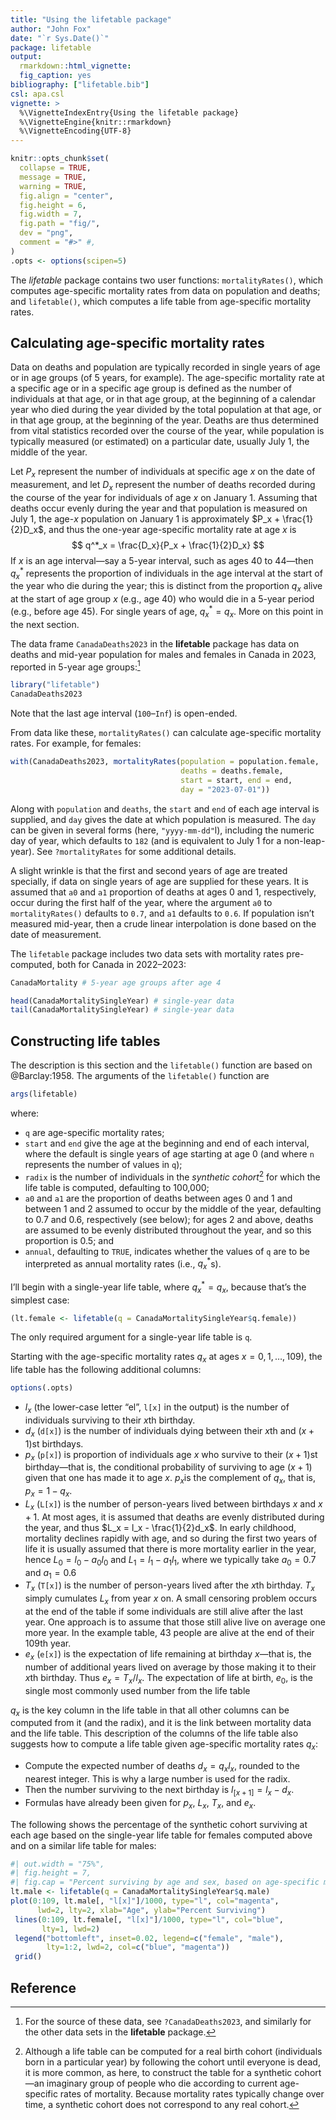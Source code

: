 ```yaml
---
title: "Using the lifetable package"
author: "John Fox"
date: "`r Sys.Date()`"
package: lifetable
output: 
  rmarkdown::html_vignette:
  fig_caption: yes
bibliography: ["lifetable.bib"]
csl: apa.csl
vignette: >
  %\VignetteIndexEntry{Using the lifetable package}
  %\VignetteEngine{knitr::rmarkdown}
  %\VignetteEncoding{UTF-8}
---
```


```r
knitr::opts_chunk$set(
  collapse = TRUE,
  message = TRUE,
  warning = TRUE,
  fig.align = "center",
  fig.height = 6,
  fig.width = 7,
  fig.path = "fig/",
  dev = "png",
  comment = "#>" #,
)
.opts <- options(scipen=5)
```

The *lifetable* package contains two user functions: `mortalityRates()`, which computes age-specific mortality rates from data on population and deaths; and `lifetable()`, which computes a life table from age-specific mortality rates.

## Calculating age-specific mortality rates

Data on deaths and population are typically recorded in single years of age or in age groups (of 5 years, for example). The age-specific mortality rate at a specific age or in a specific age group is defined as the number of individuals at that age, or in that age group, at the beginning of a calendar year who died during the year divided by the total population at that age, or in that age group, at the beginning of the year. Deaths are thus determined from vital statistics recorded over the course of the year, while population is typically measured (or estimated) on a particular date, usually July 1, the middle of the year.

Let $P_x$ represent the number of individuals at specific age $x$ on the date of measurement, and let $D_x$ represent the number of deaths recorded during the course of the year for individuals  of age $x$ on January 1. Assuming that deaths occur evenly during the year and that population is measured on July 1, the age-$x$ population on January 1 is approximately $P_x + \frac{1}{2}D_x$, and thus the one-year age-specific mortality rate at age $x$ is 
$$
q^*_x = \frac{D_x}{P_x + \frac{1}{2}D_x}
$$
If $x$ is an age interval---say a 5-year interval, such as ages 40 to 44---then $q^*_x$ represents the proportion of individuals in the age interval at the start of the year who die during the year; this is distinct from the proportion $q_x$ alive at the start of age group $x$ (e.g., age 40) who would die in a 5-year period (e.g., before age 45). For single years of age, $q^*_x = q_x$. More on this point in the next section. 

The data frame `CanadaDeaths2023` in the **lifetable** package has data on deaths and mid-year population for males and females in Canada in 2023, reported in 5-year age groups:[^sources]
```r
library("lifetable")
CanadaDeaths2023
```
Note that the last age interval (`100`--`Inf`) is open-ended.

[^sources]: For the source of these data, see `?CanadaDeaths2023`, and similarly for the other data sets in the **lifetable** package.

From data like these, `mortalityRates()` can calculate age-specific mortality rates. For example, for females:
```r
with(CanadaDeaths2023, mortalityRates(population = population.female,
                                      deaths = deaths.female,
                                      start = start, end = end,
                                      day = "2023-07-01"))
```
Along with `population` and `deaths`, the `start` and `end` of each age interval is supplied, and `day` gives the date at which population is measured. The `day` can be given in several forms (here, `"yyyy-mm-dd"`l), including the numeric day of year, which defaults to `182` (and is equivalent to July 1 for a non-leap-year). See `?mortalityRates` for some additional details.

A slight wrinkle is that the first and second years of age are treated specially, if data on single years of age are supplied for these years. It is assumed that `a0` and `a1` proportion of deaths at ages 0 and 1, respectively, occur during the first half of the year, where the argument `a0` to `mortalityRates()` defaults to `0.7`, and `a1` defaults to `0.6`. If population isn't measured mid-year, then a crude linear interpolation is done based on the date of measurement.

The `lifetable` package includes two data sets with mortality rates pre-computed, both for Canada in 2022--2023:
```r
CanadaMortality # 5-year age groups after age 4

head(CanadaMortalitySingleYear) # single-year data
tail(CanadaMortalitySingleYear) # single-year data
```


## Constructing life tables

The description is this section and the `lifetable()` function are based on @Barclay:1958. The arguments of the `lifetable()` function are
```r
args(lifetable)
```
where: 

* `q` are age-specific mortality rates;
* `start` and `end` give the age at the beginning and end of each interval, where the default is single years of age starting at age 0 (and where `n` represents the number of values in `q`);
* `radix` is the number of individuals in the *synthetic cohort*[^synthetic-cohort] for which the life table is computed, defaulting to 100,000;
* `a0` and `a1` are the proportion of deaths between ages 0 and 1 and between 1 and 2 assumed to occur by the middle of the year, defaulting to 0.7 and 0.6, respectively (see below); for ages 2 and above, deaths are assumed to be evenly distributed throughout the year, and so this proportion is 0.5; and
* `annual`, defaulting to `TRUE`, indicates whether the values of `q` are to be interpreted as annual mortality rates (i.e., $q_x^*$s).

[^synthetic-cohort]: Although a life table can be computed for a real birth cohort (individuals born in a particular year) by following the cohort until everyone is dead, it is more common, as here, to construct the table for a synthetic cohort---an imaginary group of people who die according to current age-specific rates of  mortality. Because mortality rates typically change over time, a synthetic
cohort does not correspond to any real cohort.

I'll begin with a single-year life table, where $q_x^* = q_x$, because that's the simplest case:
```r
(lt.female <- lifetable(q = CanadaMortalitySingleYear$q.female))
```
The only required argument for a single-year life table is `q`.

Starting with the age-specific mortality rates $q_x$ at ages $x = 0, 1, \ldots, 109$), the life table has the following additional columns:

```r
options(.opts)
```

* $l_x$ (the lower-case letter "el", `l[x]` in the output) is the number of individuals surviving to their $x$th birthday. 
* $d_x$ (`d[x]`) is the number of individuals dying between their $x$th and $(x + 1)$st birthdays.
* $p_x$ (`p[x]`) is proportion of individuals age $x$ who survive to their $(x + 1)$st birthday---that is, the conditional probability of surviving to age $(x + 1)$ given that one has made it to age $x$. $p_x$is the complement of $q_x$, that is, $p_x = 1 - q_x$.
* $L_ x$ (`L[x]`) is the number of person-years lived between birthdays $x$ and $x + 1$. At most ages, it is assumed that deaths are evenly distributed during the year, and thus $L_x = l_x - \frac{1}{2}d_x$. In early childhood, mortality declines rapidly with age, and so during
the first two years of life it is usually assumed that there is more
mortality earlier in the year, hence $L_0 = l_0 - a_0 l_0$ and $L_1 = l_1 - a_1 l_1$, where we typically take $a_0 = 0.7$ and $a_1 = 0.6$
* $T_x$ (`T[x]`) is the number of person-years lived after the $x$th birthday. $T_x$ simply cumulates $L_x$ from year $x$ on. A small censoring problem occurs at the end of the table if some individuals are still alive after the last year. One approach is to assume that those still alive live on average one more year. In the example table, 43 people are alive at the end of their 109th year.
* $e_x$ (`e[x]`) is the expectation of life remaining at birthday $x$---that is, the number of additional years lived on average by those making it to their $x$th birthday. Thus $e_x = T_x/l_x$. The expectation of life at birth, $e_0$, is the single most commonly used number from the life table

$q_x$ is the key column in the life table in that all other columns can be
computed from it (and the radix), and it is the link between mortality
data and the life table. This description of the columns of the life table also suggests how to compute a life table given age-specific mortality rates $q_x$:

* Compute the expected number of deaths $d_x = q_x l_x$, rounded to the nearest integer. This is why a large number is used for the radix.
* Then the number surviving to the next birthday is $l_[x+1] = l_x - d_x$.
* Formulas have already been given for $p_x$, $L_x$, $T_x$, and $e_x$.

The following shows the percentage of the synthetic cohort surviving at each age based on the single-year life table for females computed above and on a similar life table for males:

```r
#| out.width = "75%",
#| fig.height = 7,
#| fig.cap = "Percent surviving by age and sex, based on age-specific mortality rates for Canada in 2022--2023"
lt.male <- lifetable(q = CanadaMortalitySingleYear$q.male)
plot(0:109, lt.male[, "l[x]"]/1000, type="l", col="magenta", 
      lwd=2, lty=2, xlab="Age", ylab="Percent Surviving")
 lines(0:109, lt.female[, "l[x]"]/1000, type="l", col="blue",
       lty=1, lwd=2)
 legend("bottomleft", inset=0.02, legend=c("female", "male"),
        lty=1:2, lwd=2, col=c("blue", "magenta"))
 grid()
```


## Reference


